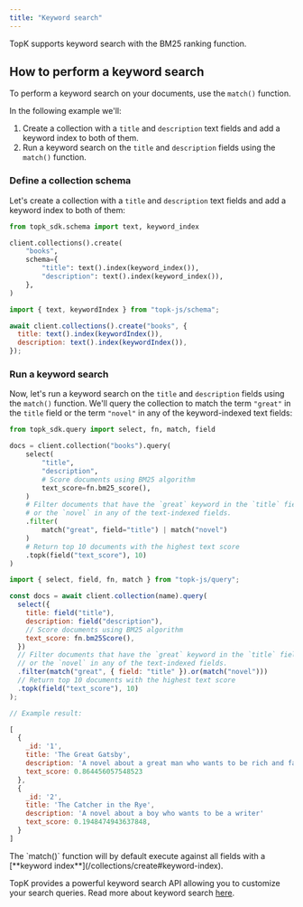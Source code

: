 ```yaml
---
title: "Keyword search"
---
```


TopK supports keyword search with the BM25 ranking function.

## How to perform a keyword search

To perform a keyword search on your documents, use the `match()` function.

In the following example we'll:

1. Create a collection with a `title` and `description` text fields and add a keyword index to both of them.
2. Run a keyword search on the `title` and `description` fields using the `match()` function.

### Define a collection schema

Let's create a collection with a `title` and `description` text fields and add a keyword index to both of them:

<CodeGroup>

```python Python
from topk_sdk.schema import text, keyword_index

client.collections().create(
    "books",
    schema={
        "title": text().index(keyword_index()),
        "description": text().index(keyword_index()),
    },
)
```


```js Javascript
import { text, keywordIndex } from "topk-js/schema";

await client.collections().create("books", {
  title: text().index(keywordIndex()),
  description: text().index(keywordIndex()),
});
```

</CodeGroup>

### Run a keyword search

Now, let's run a keyword search on the `title` and `description` fields using the `match()` function.
We'll query the collection to match the term `"great"` in the `title` field or the term `"novel"` in any of the keyword-indexed text fields:

<CodeGroup>

```python Python
from topk_sdk.query import select, fn, match, field

docs = client.collection("books").query(
    select(
        "title",
        "description",
        # Score documents using BM25 algorithm
        text_score=fn.bm25_score(),
    )
    # Filter documents that have the `great` keyword in the `title` field
    # or the `novel` in any of the text-indexed fields.
    .filter(
        match("great", field="title") | match("novel")
    )
    # Return top 10 documents with the highest text score
    .topk(field("text_score"), 10)
)
```


```js Javascript
import { select, field, fn, match } from "topk-js/query";

const docs = await client.collection(name).query(
  select({
    title: field("title"),
    description: field("description"),
    // Score documents using BM25 algorithm
    text_score: fn.bm25Score(),
  })
  // Filter documents that have the `great` keyword in the `title` field
  // or the `novel` in any of the text-indexed fields.
  .filter(match("great", { field: "title" }).or(match("novel")))
  // Return top 10 documents with the highest text score
  .topk(field("text_score"), 10)
);

// Example result:

[
  {
    _id: '1',
    title: 'The Great Gatsby',
    description: 'A novel about a great man who wants to be rich and famous',
    text_score: 0.864456057548523
  },
  {
    _id: '2',
    title: 'The Catcher in the Rye',
    description: 'A novel about a boy who wants to be a writer'
    text_score: 0.1948474943637848,
  }
]
```

</CodeGroup>

<Note>
  The `match()` function will by default execute against all
  fields with a [**keyword index**](/collections/create#keyword-index).
</Note>

TopK provides a powerful keyword search API allowing you to customize your search queries.
Read more about keyword search [here](/documents/query#keyword-search).

